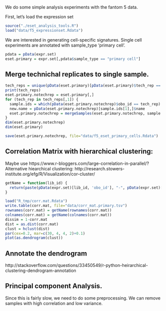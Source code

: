 We do some simple analysis experiments with the fantom 5 data.

First, let's load the expression set
```r
source("./eset_analysis_tools.R")
load("data/f5_expressionset.Rdata")
```

We are interested in generating cell-specific signatures. 
Single cell experiments are annotated with sample_type 'primary cell'. 
```r
pdata = pData(expr.set)
eset.primary = expr.set[,pdata$sample_type == "primary cell"]
```

## Merge technichal replicates to single sample. 
```r
tech_reps = unique(pData(eset.primary)[pData(eset.primary)$tech_rep == TRUE,]["obo_id"])
print(tech_reps)
eset.primary.notechrep = eset.primary[,]
for (tech_rep in tech_reps[,1]) { 
  sample.ids = which(pData(eset.primary.notechrep)$obo_id == tech_rep)
  new.name = pData(eset.primary.notechrep)[sample.ids[1],]$name
  eset.primary.notechrep = mergeSamples(eset.primary.notechrep, sample.ids, new.name)
}
dim(eset.primary.notechrep)
dim(eset.primary)

save(eset.primary.notechrep, file="data/f5_eset_primary_cells.Rdata")
```


## Correlation Matrix with hierarchical clustering:
Maybe use https://www.r-bloggers.com/large-correlation-in-parallel/? 
Alternative hiearchical clustering: http://research.stowers-institute.org/efg/R/Visualization/cor-cluster/
```r
getName = function(lib_id) {
  return(paste(pData(expr.set)[lib_id, 'obo_id'], "-", pData(expr.set)[lib_id, 'name']))
}
```
```r
load("R_tmp/corr.mat.Rdata")
write.table(corr.mat, file="data/corr_mat.primary.tsv")
rownames(corr.mat) = getName(rownames(corr.mat))
colnames(corr.mat) = getName(colnames(corr.mat))
dissim = 1-corr.mat
dist = as.dist(corr.mat)
clust = hclust(dist)
par(cex=0.2, mar=c(30, 4, 4, 2)+0.1)
plot(as.dendrogram(clust))
```


## Annotate the dendrogram
http://stackoverflow.com/questions/33450549/r-python-heirarchical-clustering-dendrogram-annotation

## Principal component Analysis.
Since this is fairly slow, we need to do some preprocessing. We can remove samples with high correlation and low variance.
```r

```